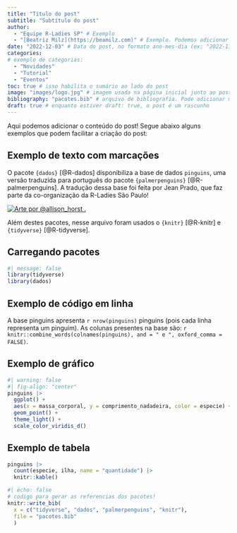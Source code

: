 ```yaml
---
title: "Título do post"
subtitle: "Subtítulo do post"
author: 
  - "Equipe R-Ladies SP" # Exemplo
  - "[Beatriz Milz](https://beamilz.com)" # Exemplo. Podemos adicionar o nome e um link com Markdown, usando o formato: "[NOME](https://link.com)"
date: "2022-12-03" # Data do post, no formato ano-mes-dia (ex: "2022-11-24")
categories: 
# exemplo de categorias:
  - "Novidades"
  - "Tutorial"
  - "Eventos"
toc: true # isso habilita o sumário ao lado do post
image: "images/logo.jpg" # imagem usada na página inicial junto ao post
bibliography: "pacotes.bib" # arquivo de bibliografia. Pode adicionar mais arquivos!
draft: true # enquanto estiver draft: true, o post é um rascunho
---
```


Aqui podemos adicionar o conteúdo do post! Segue abaixo alguns exemplos que podem facilitar a criação do post:

## Exemplo de texto com marcações

O pacote `{dados}` [@R-dados] disponibiliza a base de dados `pinguins`, uma versão traduzida para português do pacote `{palmerpenguins}` [@R-palmerpenguins]. A tradução dessa base foi feita por Jean Prado, que faz parte da co-organização da R-Ladies São Paulo!

[![Arte por \@allison_horst .](images/paste-9B5D36BA.png){fig-align="center"}](https://allisonhorst.github.io/palmerpenguins/)

Além destes pacotes, nesse arquivo foram usados o `{knitr}` [@R-knitr] e `{tidyverse}` [@R-tidyverse].

## Carregando pacotes

```r
#| message: false
library(tidyverse)
library(dados)
```

## Exemplo de código em linha

A base pinguins apresenta `r nrow(pinguins)` pinguins (pois cada linha representa um pinguim). As colunas presentes na base são: `r knitr::combine_words(colnames(pinguins), and = " e ", oxford_comma = FALSE)`.

## Exemplo de gráfico

```r
#| warning: false
#| fig-align: "center"
pinguins |> 
  ggplot() +
  aes(x = massa_corporal, y = comprimento_nadadeira, color = especie) +
  geom_point() +
  theme_light() + 
  scale_color_viridis_d()
```

## Exemplo de tabela

```r
pinguins |> 
  count(especie, ilha, name = "quantidade") |> 
  knitr::kable()
```

```r
#| echo: false
# codigo para gerar as referencias dos pacotes!
knitr::write_bib(
  x = c("tidyverse", "dados", "palmerpenguins", "knitr"),
  file = "pacotes.bib"
  )
```
